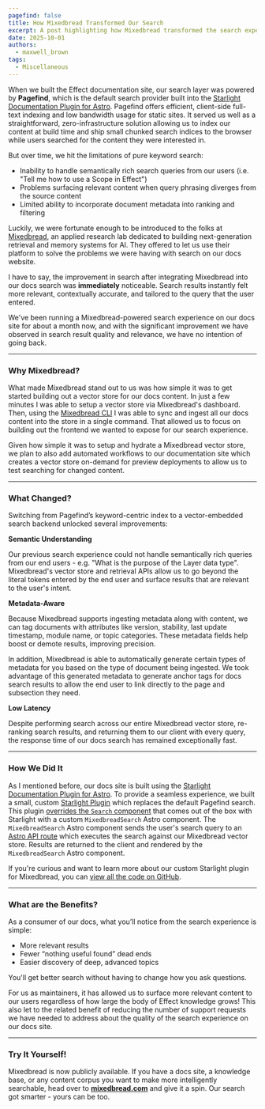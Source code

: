 ```yaml
---
pagefind: false
title: How Mixedbread Transformed Our Search
excerpt: A post highlighting how Mixedbread transformed the search experience on the Effect documentation website.
date: 2025-10-01
authors:
  - maxwell_brown
tags:
  - Miscellaneous
---
```


When we built the Effect documentation site, our search layer was powered by **Pagefind**, which is the default search provider built into the [Starlight Documentation Plugin for Astro](https://starlight.astro.build/guides/site-search/). Pagefind offers efficient, client-side full-text indexing and low bandwidth usage for static sites. It served us well as a straightforward, zero-infrastructure solution allowing us to index our content at build time and ship small chunked search indices to the browser while users searched for the content they were interested in. 

But over time, we hit the limitations of pure keyword search: 
- Inability to handle semantically rich search queries from our users (i.e. "Tell me how to use a Scope in Effect")
- Problems surfacing relevant content when query phrasing diverges from the source content
- Limited ability to incorporate document metadata into ranking and filtering

Luckily, we were fortunate enough to be introduced to the folks at [Mixedbread](https://mixedbread.com/), an applied research lab dedicated to building next-generation retrieval and memory systems for AI. They offered to let us use their platform to solve the problems we were having with search on our docs website.

I have to say, the improvement in search after integrating Mixedbread into our docs search was **immediately** noticeable. Search results instantly felt more relevant, contextually accurate, and tailored to the query that the user entered.

We've been running a Mixedbread-powered search experience on our docs site for about a month now, and with the significant improvement we have observed in search result quality and relevance, we have no intention of going back.

---

### Why Mixedbread? 

What made Mixedbread stand out to us was how simple it was to get started building out a vector store for our docs content. In just a few minutes I was able to setup a vector store via Mixedbread's dashboard. Then, using the [Mixedbread CLI](https://www.mixedbread.com/cli/) I was able to sync and ingest all our docs content into the store in a single command. That allowed us to focus on building out the frontend we wanted to expose for our search experience.

Given how simple it was to setup and hydrate a Mixedbread vector store, we plan to also add automated workflows to our documentation site which creates a vector store on-demand for preview deployments to allow us to test searching for changed content.

---

### What Changed?

Switching from Pagefind’s keyword-centric index to a vector-embedded search backend unlocked several improvements:

**Semantic Understanding**

Our previous search experience could not handle semantically rich queries from our end users - e.g. "What is the purpose of the Layer data type". Mixedbread's vector store and retrieval APIs allow us to go beyond the literal tokens entered by the end user and surface results that are relevant to the user's intent. 

**Metadata-Aware**

Because Mixedbread supports ingesting metadata along with content, we can tag documents with attributes like version, stability, last update timestamp, module name, or topic categories. These metadata fields help boost or demote results, improving precision.

In addition, Mixedbread is able to automatically generate certain types of metadata for you based on the type of document being ingested. We took advantage of this generated metadata to generate anchor tags for docs search results to allow the end user to link directly to the page and subsection they need.

**Low Latency**

Despite performing search across our entire Mixedbread vector store, re-ranking search results, and returning them to our client with every query, the response time of our docs search has remained exceptionally fast.

---

### How We Did It

As I mentioned before, our docs site is built using the [Starlight Documentation Plugin for Astro](https://starlight.astro.build/guides/site-search/). To provide a seamless experience, we built a small, custom [Starlight Plugin](https://starlight.astro.build/reference/plugins/) which replaces the default Pagefind search. This plugin [overrides the `Search` component](https://starlight.astro.build/guides/overriding-components/) that comes out of the box with Starlight with a custom `MixedbreadSearch` Astro component. The `MixedbreadSearch` Astro component sends the user's search query to an [Astro API route](https://docs.astro.build/en/guides/endpoints/#server-endpoints-api-routes) which executes the search against our Mixedbread vector store. Results are returned to the client and rendered by the `MixedbreadSearch` Astro component.

If you're curious and want to learn more about our custom Starlight plugin for Mixedbread, you can [view all the code on GitHub](https://github.com/Effect-TS/website/tree/main/content/src/plugins/starlight/mixedbread).

---

### What are the Benefits?

As a consumer of our docs, what you’ll notice from the search experience is simple: 
- More relevant results
- Fewer “nothing useful found” dead ends
- Easier discovery of deep, advanced topics

You'll get better search without having to change how you ask questions.

For us as maintainers, it has allowed us to surface more relevant content to our users regardless of how large the body of Effect knowledge grows! This also let to the related benefit of reducing the number of support requests we have needed to address about the quality of the search experience on our docs site.

---

### Try It Yourself!

Mixedbread is now publicly available. If you have a docs site, a knowledge base, or any content corpus you want to make more intelligently searchable, head over to **[mixedbread.com](https://mixedbread.com)** and give it a spin. Our search got smarter - yours can be too.

